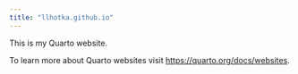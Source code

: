 ```yaml
---
title: "llhotka.github.io"
---
```


This is my Quarto website.

To learn more about Quarto websites visit <https://quarto.org/docs/websites>.
